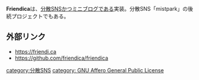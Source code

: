 {{stub}}
{{Infobox software
| Name                = Friendica
| Image               = [[ファイル:Friendica_Logo.png|postActiv]]
| Developer           = Mike Macgirvin
| SourceCode          = https://github.com/friendica/friendica
| Platform            = クロスプラットフォーム
| ProgrammingLanguage = PHP
| Launch              = 2010年7月(mistparkとして)
<!-- | Kifu           = -->
| License             = [[GNU Affero General Public License]] 3.0
| Web                 = https://friendi.ca
<!-- | Download       = -->
}}
'''Friendica'''は、[[分散SNS]]かつ[[ミニブログ]]である実装。分散SNS「mistpark」の後続プロジェクトでもある。

==外部リンク==
* https://friendi.ca
* https://github.com/friendica/friendica

{{DEFAULTSORT:friendica}}
[[category:分散SNS]]
[[category: GNU Affero General Public License]]
